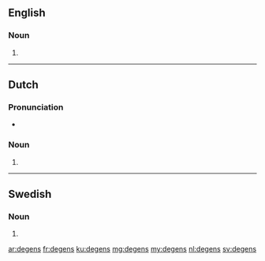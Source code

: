 ==English==

===Noun===
{{head|en|plural}}

# {{plural of|degen|lang=en}}

----

==Dutch==

===Pronunciation===
* {{audio|Nl-degens.ogg|Audio}}

===Noun===
{{head|nl}}

# {{nl-noun form of|pl|degen}}

----

==Swedish==

===Noun===
{{head|sv|noun form}}

# {{sv-noun-form-def-gen|deg}}

[[ar:degens]]
[[fr:degens]]
[[ku:degens]]
[[mg:degens]]
[[my:degens]]
[[nl:degens]]
[[sv:degens]]